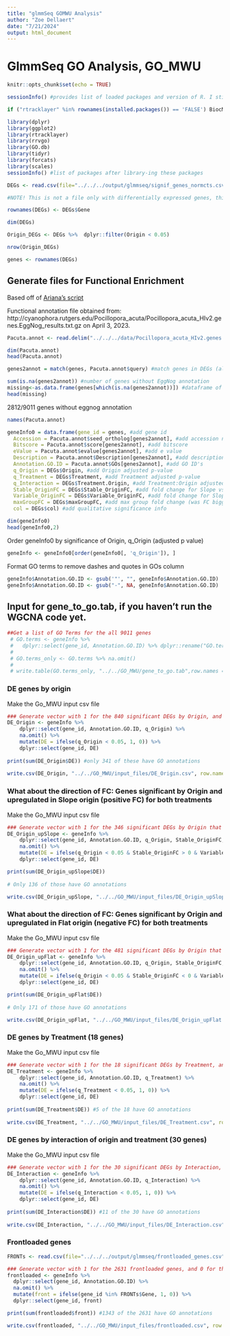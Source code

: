```yaml
---
title: "glmmSeq GOMWU Analysis"
author: "Zoe Dellaert"
date: "7/21/2024"
output: html_document
---
```


# GlmmSeq GO Analysis, GO_MWU

```r
knitr::opts_chunk$set(echo = TRUE)
```

```r
sessionInfo() #provides list of loaded packages and version of R. I still have version 4.1 for now.
```

```r
if ("rtracklayer" %in% rownames(installed.packages()) == 'FALSE') BiocManager::install("rtracklayer")

library(dplyr)
library(ggplot2)
library(rtracklayer)
library(rrvgo)
library(GO.db)
library(tidyr)
library(forcats)
library(scales)
sessionInfo() #list of packages after library-ing these packages
```


```r
DEGs <- read.csv(file="../../../output/glmmseq/signif_genes_normcts.csv", sep=',', header=TRUE)  %>% dplyr::select(!c('X'))

#NOTE! This is not a file only with differentially expressed genes, this contains all of the genes in our dataset but also contains p-value information and fold change information to help determine which genes are signficant DEGs based on our model in glmmSeq

rownames(DEGs) <- DEGs$Gene

dim(DEGs)

Origin_DEGs <- DEGs %>%  dplyr::filter(Origin < 0.05)

nrow(Origin_DEGs)
```

```r
genes <- rownames(DEGs)
```

## **Generate files for Functional Enrichment**  

Based off of [Ariana's script](https://github.com/AHuffmyer/EarlyLifeHistory_Energetics/blob/master/Mcap2020/Scripts/TagSeq/Genome_V3/1_WGCNA_Mcap_V3.Rmd)

Functional annotation file obtained from: http://cyanophora.rutgers.edu/Pocillopora_acuta/Pocillopora_acuta_HIv2.genes.EggNog_results.txt.gz on April 3, 2023.  


```r
Pacuta.annot <- read.delim("../../../data/Pocillopora_acuta_HIv2.genes.EggNog_results.txt") %>% dplyr::rename("query" = X.query)

dim(Pacuta.annot)
head(Pacuta.annot)
```

```r
genes2annot = match(genes, Pacuta.annot$query) #match genes in DEGs (all genes after filtering) to genes in annotation file

sum(is.na(genes2annot)) #number of genes without EggNog annotation
missing<-as.data.frame(genes[which(is.na(genes2annot))]) #dataframe of genes without EggNog annotation
head(missing)
```

2812/9011 genes without eggnog annotation

```r
names(Pacuta.annot)

geneInfo0 = data.frame(gene_id = genes, #add gene id
  Accession = Pacuta.annot$seed_ortholog[genes2annot], #add accession number
  Bitscore = Pacuta.annot$score[genes2annot], #add bitscore
  eValue = Pacuta.annot$evalue[genes2annot], #add e value
  Description = Pacuta.annot$Description[genes2annot], #add description of gene
  Annotation.GO.ID = Pacuta.annot$GOs[genes2annot], #add GO ID's
  q_Origin = DEGs$Origin, #add Origin adjusted p-value
  q_Treatment = DEGs$Treatment, #add Treatment adjusted p-value
  q_Interaction = DEGs$Treatment.Origin, #add Treatment:Origin adjusted p-value
  Stable_OriginFC = DEGs$Stable_OriginFC, #add fold change for Slope vs Flat in the stable treatment
  Variable_OriginFC = DEGs$Variable_OriginFC, #add fold change for Slope vs Flat in the variable treatment
  maxGroupFC = DEGs$maxGroupFC, #add max group fold change (was FC bigger in stable of variable treatment)
  col = DEGs$col) #add qualitative significance info

dim(geneInfo0)
head(geneInfo0,2)
```

Order geneInfo0 by significance of Origin, q_Origin (adjusted p value)
```r
geneInfo <- geneInfo0[order(geneInfo0[, 'q_Origin']), ]
```

Format GO terms to remove dashes and quotes in  GOs column
```r
geneInfo$Annotation.GO.ID <- gsub('"', "", geneInfo$Annotation.GO.ID)
geneInfo$Annotation.GO.ID <- gsub("-", NA, geneInfo$Annotation.GO.ID)
```

## Input for gene_to_go.tab, if you haven't run the WGCNA code yet.

```r
##Get a list of GO Terms for the all 9011 genes
 # GO.terms <- geneInfo %>%
 #   dplyr::select(gene_id, Annotation.GO.ID) %>% dplyr::rename("GO.terms" = Annotation.GO.ID)
 # 
 # GO.terms_only <- GO.terms %>% na.omit()
 # 
 # write.table(GO.terms_only, "../../GO_MWU/gene_to_go.tab",row.names = FALSE, sep = "\t", quote = FALSE)
```

### DE genes by origin

Make the Go_MWU input csv file

```r
### Generate vector with 1 for the 840 significant DEGs by Origin, and 0 for the other genes
DE_Origin <- geneInfo %>%
    dplyr::select(gene_id, Annotation.GO.ID, q_Origin) %>%
    na.omit() %>%
    mutate(DE = ifelse(q_Origin < 0.05, 1, 0)) %>%
    dplyr::select(gene_id, DE) 
  
print(sum(DE_Origin$DE)) #only 341 of these have GO annotations
  
write.csv(DE_Origin, "../../GO_MWU/input_files/DE_Origin.csv", row.names = FALSE, quote = FALSE)
```




### What about the direction of FC: Genes significant by Origin and upregulated in Slope origin (positive FC) for both treatments

Make the Go_MWU input csv file

```r
### Generate vector with 1 for the 346 significant DEGs by Origin that are upregulated in the Slope origin in both treatments, and 0 for the other genes
DE_Origin_upSlope <- geneInfo %>%
    dplyr::select(gene_id, Annotation.GO.ID, q_Origin, Stable_OriginFC, Variable_OriginFC) %>%
    na.omit() %>%
    mutate(DE = ifelse(q_Origin < 0.05 & Stable_OriginFC > 0 & Variable_OriginFC > 0, 1, 0)) %>%
    dplyr::select(gene_id, DE) 

print(sum(DE_Origin_upSlope$DE))
  
# Only 136 of those have GO annotations

write.csv(DE_Origin_upSlope, "../../GO_MWU/input_files/DE_Origin_upSlope.csv", row.names = FALSE, quote = FALSE)
```

### What about the direction of FC: Genes significant by Origin and upregulated in Flat origin (negative FC) for both treatments

Make the Go_MWU input csv file

```r
### Generate vector with 1 for the 481 significant DEGs by Origin that are upregulated in the Flat origin in both treatments, and 0 for the other genes
DE_Origin_upFlat <- geneInfo %>%
    dplyr::select(gene_id, Annotation.GO.ID, q_Origin, Stable_OriginFC, Variable_OriginFC) %>%
    na.omit() %>%
    mutate(DE = ifelse(q_Origin < 0.05 & Stable_OriginFC < 0 & Variable_OriginFC < 0, 1, 0)) %>%
    dplyr::select(gene_id, DE) 

print(sum(DE_Origin_upFlat$DE))
  
# Only 171 of those have GO annotations

write.csv(DE_Origin_upFlat, "../../GO_MWU/input_files/DE_Origin_upFlat.csv", row.names = FALSE, quote = FALSE)
```

### DE genes by Treatment (18 genes)

Make the Go_MWU input csv file

```r
### Generate vector with 1 for the 18 significant DEGs by Treatment, and 0 for the other genes
DE_Treatment <- geneInfo %>%
    dplyr::select(gene_id, Annotation.GO.ID, q_Treatment) %>%
    na.omit() %>%
    mutate(DE = ifelse(q_Treatment < 0.05, 1, 0)) %>%
    dplyr::select(gene_id, DE) 
  
print(sum(DE_Treatment$DE)) #5 of the 18 have GO annotations
  
write.csv(DE_Treatment, "../../GO_MWU/input_files/DE_Treatment.csv", row.names = FALSE, quote = FALSE)
```


### DE genes by interaction of origin and treatment (30 genes)

Make the Go_MWU input csv file

```r
### Generate vector with 1 for the 30 significant DEGs by Interaction, and 0 for the other genes
DE_Interaction <- geneInfo %>%
    dplyr::select(gene_id, Annotation.GO.ID, q_Interaction) %>%
    na.omit() %>%
    mutate(DE = ifelse(q_Interaction < 0.05, 1, 0)) %>%
    dplyr::select(gene_id, DE) 
  
print(sum(DE_Interaction$DE)) #11 of the 30 have GO annotations
  
write.csv(DE_Interaction, "../../GO_MWU/input_files/DE_Interaction.csv", row.names = FALSE, quote = FALSE)
```

### Frontloaded genes

```r
FRONTs <- read.csv(file="../../../output/glmmseq/frontloaded_genes.csv", sep=',', header=TRUE)  %>% dplyr::select(!c('X'))

### Generate vector with 1 for the 2631 frontloaded genes, and 0 for the other genes
frontloaded <- geneInfo %>%
  dplyr::select(gene_id, Annotation.GO.ID) %>%
  na.omit() %>%
  mutate(front = ifelse(gene_id %in% FRONTs$Gene, 1, 0)) %>%
  dplyr::select(gene_id, front)

print(sum(frontloaded$front)) #1343 of the 2631 have GO annotations

write.csv(frontloaded, "../../GO_MWU/input_files/frontloaded.csv", row.names = FALSE, quote = FALSE)
```

